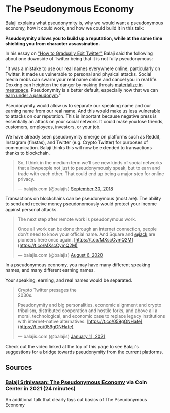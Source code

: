  The Pseudonymous Economy
========================

Balaji explains what pseudonymity is, why we would want a pseudonymous economy, how it could work, and how we could build it in this talk:

**Pseudonymity allows you to build up a reputation, while at the same time shielding you from character assassination.**

In his essay on ["How to Gradually Exit Twitter"](https://balajis.com/how-to-gradually-exit-twitter/) Balaji said the following about one downside of Twitter being that it is not fully pseudonymous:

"It was a mistake to use our real names everywhere online, particularly on Twitter. It made us vulnerable to personal and physical attacks. Social media mobs can swarm your real name online and cancel you in real life. Doxxing can heighten the danger by making threats [materialize in](https://blog.lopp.net/reflections-upon-a-swatting/) [meatspace](https://github.com/jlopp/physical-bitcoin-attacks/blob/master/README.md). Pseudonymity is a better default, especially now that we can [earn under a pseudonym](http://www.marknagelberg.com/notes-on-the-pseudonymous-economy-balaji-srinivasan/)."

Pseudonymity would allow us to separate our speaking name and our earning name from our real name. And this would make us less vulnerable to attacks on our reputation. This is important because negative press is essentially an attack on your social network. It could make you lose friends, customers, employees, investors, or your job.

We have already seen pseudonymity emerge on platforms such as Reddit, Instagram (finstas), and Twitter (e.g. Crypto Twitter) for purposes of communication. Balaji thinks this will now be extended to transactions thanks to blockchain.

> So, I think in the medium term we'll see new kinds of social networks that allowpeople not just to pseudonymously speak, but to earn and trade with each other. That could end up being a major step for online privacy.
> 
> — balajis.com (@balajis) [September 30, 2018](https://twitter.com/balajis/status/1046274438247792640?ref_src=twsrc%5Etfw)

Transactions on blockchains can be pseudonymous (most are). The ability to send and receive money pseudonomously would protect your income against personal attacks.

> The next step after remote work is pseudonymous work.  
>   
> Once all work can be done through an internet connection, people don't need to know your official name. And Square and [@jack](https://twitter.com/jack?ref_src=twsrc%5Etfw) are pioneers here once again. [https://t.co/MXscCymQ2M](https://t.co/MXscCymQ2M)
> 
> — balajis.com (@balajis) [August 6, 2020](https://twitter.com/balajis/status/1291164450863685632?ref_src=twsrc%5Etfw)

In a pseudonymous economy, you may have many different speaking names, and many different earning names.

Your speaking, earning, and real names would be separated.

> Crypto Twitter presages the  
> 2030s.  
>   
> Pseudonymity and big personalities, economic alignment and crypto tribalism, distributed cooperation and hostile forks, and above all a moral, technological, and economic case to replace legacy institutions with internet-native alternatives. [https://t.co/059gONHafe](https://t.co/059gONHafe)
> 
> — balajis.com (@balajis) [January 11, 2021](https://twitter.com/balajis/status/1348540790134358016?ref_src=twsrc%5Etfw)

Check out the video linked at the top of this page to see Balaji's suggestions for a bridge towards pseudonymity from the current platforms.


## Sources

### [Balaji Srinivasan: The Pseudonymous Economy](https://www.youtube.com/watch?v=urtXRg9Nl3k) via Coin Center in 2021 (24 minutes)

An additional talk that clearly lays out basics of The Pseudonymous Economy